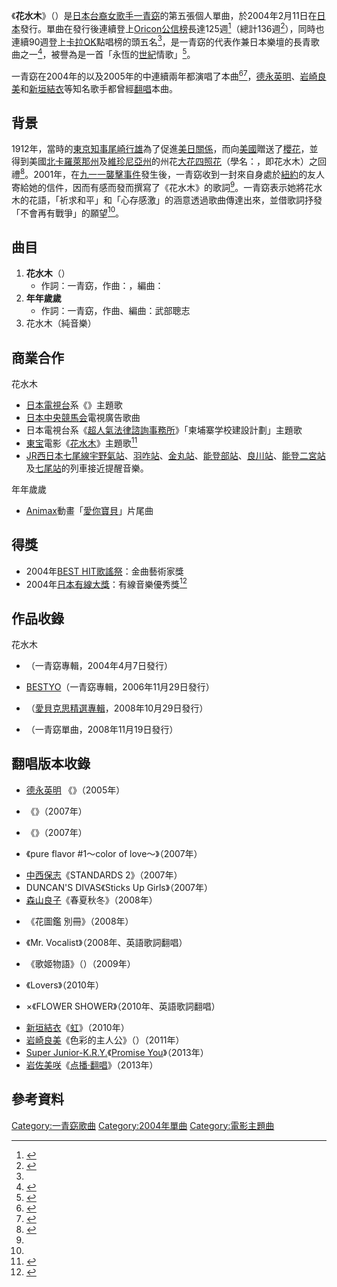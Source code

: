 {{noteTA
|G1=USState
}}
{{Infobox Single
| Name           = 花水木<br>（{{lang|ja|ハナミズキ}}）
| Artist         = [[一青窈|一青窈]]
| Album          = 
| Cover          = hanamizuki_hitotoyo.jpg
| Caption        = 
| A-side         = 花水木
| B-side         = 年年歲歲
| Released       = 2004年2月11日
| Format         = [[單曲|單曲]]
| Recorded       = 
| Genre          = [[J-POP|J-POP]]
| Length         = 15:13
| Label          = [[日本古倫美亞|NIPPON COLUMBIA]]
| Writer         = [[一青窈|一青窈]]（作詞）<br>{{link-ja|益子多四郎|マシコタツロウ}}（作曲 #1）<br>{{link-ja|武部聰志|武部聡志}}（作曲 #2）
| Producer       = 武部聰志
| Certification  = 
| Chart position = * [[Oricon公信榜|Oricon]]：
** 單曲週榜第4名
** 2004年3月單曲月榜第9名
** 2004年度單曲年榜第30名<ref>{{cite web|script-title=ja:シングル 年間ランキング-ORICON STYLE ランキング|url=http://www.oricon.co.jp/rank/js/y/|publisher=[[Oricon|Oricon]]|accessdate=2014-04-23|date=2004-12-31|archiveurl=https://web.archive.org/web/20051102053314/http://www.oricon.co.jp/rank/js/y/|archivedate=2005-11-02|deadurl=yes}}</ref><small>（253,087張）</small><ref>{{cite web|script-title=ja:オリコン 2004年TOP100|url=http://www.geocities.jp/ori93_05/2004.html|accessdate=2014-04-23|archive-url=https://web.archive.org/web/20130917113634/http://www.geocities.jp/ori93_05/2004.html|archive-date=2013-09-17|dead-url=yes}}</ref>
** 2005年度單曲年榜第80名<ref>{{cite web|script-title=ja:シングル 年間ランキング-ORICON STYLE ランキング|url=http://www.oricon.co.jp/rank/js/y/|publisher=Oricon|accessdate=2014-04-23|date=2005-12-31|archiveurl=https://web.archive.org/web/20051231051437/http://www.oricon.co.jp/rank/js/y/|archivedate=2005-12-31|deadurl=yes}}</ref><small>（124,010張）</small><ref>{{cite web|script-title=ja:2005年　シングル年間TOP100|url=http://www.geocities.jp/ori93_05/2005.html|accessdate=2014-04-23|archive-url=https://web.archive.org/web/20130925174107/http://www.geocities.jp/ori93_05/2005.html|archive-date=2013-09-25|dead-url=yes}}</ref>
| Last single = 《{{link-ja|江戶波卡／夢正酣|江戸ポルカ/夢なかば|江戶波卡／<br>夢正酣}}》<br/>（2003年）
| This single =  《'''花水木'''》<br/>（2004年）
| Next single = 《{{link-ja|踩影子|影踏み}}》<br/>（2005年）
| Misc = 
}}

《'''花水木'''》（{{jp|j=ハナミズキ|rm=Hanamizuki|lead=yes}}）是[[在日臺灣人|日本台裔]][[女歌手|女歌手]][[一青窈|一青窈]]的第五張個人單曲，於2004年2月11日在[[日本|日本]]發行。單曲在發行後連續登上[[Oricon公信榜|Oricon公信榜]]長達125週<ref name="rkk">{{cite web|script-title=ja:音楽の逸品　２月１８日分|url=http://rkk.jp/tamago/archives/2011/02/post-18.html|publisher=[[熊本放送|熊本放送]]|accessdate=2014-04-23|archive-url=https://web.archive.org/web/20130919202101/http://rkk.jp/tamago/archives/2011/02/post-18.html|archive-date=2013-09-19|dead-url=yes}}</ref>（總計136週<ref>{{cite web|script-title=ja:「ハナミズキ」 一青窈│オリコン芸能人事典-ORICON STYLE|url=http://www.oricon.co.jp/prof/artist/293993/products/music/534350/1/|publisher=Oricon|accessdate=2014-04-23}}</ref>），同時也連續90週登上[[卡拉OK|卡拉OK]]點唱榜的頭五名<ref name="rkk"/>，是一青窈的代表作兼日本樂壇的長青歌曲之一<ref>{{cite web|title=一青窈10周年纪念演唱会|url=http://www.mask9.com/node/72865|publisher=好戏网|accessdate=2014-04-23|date=2012-12-08}}</ref>，被譽為是一首「永恆的[[世紀|世紀]]情歌」<ref name="msn">{{cite web|title=花水木：依然想著你 (Hanamizuki) - 本片介紹 - 電影 - MSN 娛樂|url=http://ent.msn.com.tw/movie/story.aspx?id=1654|publisher=MSN娛樂|accessdate=2014-04-23}}</ref>。

一青窈在2004年的{{link-ja|第55回NHK紅白歌合戰|第55回NHK紅白歌合戦}}以及2005年的{{link-ja|第56回NHK紅白歌合戰|第56回NHK紅白歌合戦}}中連續兩年都演唱了本曲<ref>{{cite web|script-title=ja:NHK紅白歌合戦ヒストリー 第55回NHK紅白歌合戦|url=http://www1.nhk.or.jp/kouhaku/history/history_55.html|publisher=[[NHK|NHK]]|accessdate=2014-04-23}}</ref><ref>{{cite web|script-title=ja:NHK紅白歌合戦ヒストリー 第56回NHK紅白歌合戦|url=http://www1.nhk.or.jp/kouhaku/history/history_56.html|publisher=[[NHK|NHK]]|accessdate=2014-04-23}}</ref>，[[德永英明|德永英明]]、[[岩崎良美|岩崎良美]]和[[新垣結衣|新垣結衣]]等知名歌手都曾經[[#翻唱版本收錄|翻唱]]本曲。

== 背景 ==
1912年，當時的[[東京|東京]][[東京都知事列表|知事]][[尾崎行雄|尾崎行雄]]為了促進[[美日關係|美日關係]]，而向[[美國|美國]]贈送了[[櫻花|櫻花]]，並得到美國[[北卡羅萊那州|北卡羅萊那州]]及[[維珍尼亞州|維珍尼亞州]]的州花[[大花四照花|大花四照花]]（學名：{{sname|''Cornus florida''}}，即花水木）之回禮<ref>{{cite web|title=電影：花水木】一青窈的話|url=http://ent.sina.com.tw/music/news/content/69210|publisher=新浪娛樂|accessdate=2014-04-23|date=2010-12-17|deadurl=yes|archiveurl=https://web.archive.org/web/20140424095808/http://ent.sina.com.tw/music/news/content/69210|archivedate=2014-04-24}}</ref>。2001年，在[[九一一襲擊事件|九一一襲擊事件]]發生後，一青窈收到一封來自身處於[[紐約|紐約]]的友人寄給她的信件，因而有感而發而撰寫了《花水木》的歌詞<ref name="rkk"/>。一青窈表示她將花水木的花語，「祈求和平」和「心存感激」的涵意透過歌曲傳達出來，並借歌詞抒發「不會再有戰爭」的願望<ref name="msn"/>。

== 曲目 ==
# '''花水木'''（{{lang|ja|ハナミズキ}}）
#*作詞：一青窈，作曲：{{link-ja|益子多四郎|マシコタツロウ}}，編曲：{{link-ja|武部聰志|武部聡志}}
# '''年年歲歲'''
#*作詞：一青窈，作曲、編曲：武部聰志
# 花水木（純音樂）

== 商業合作 ==
; 花水木
* [[日本電視台|日本電視台]]系《{{link-ja|火曜懸疑劇場|火曜サスペンス劇場}}》主題歌
* [[日本中央競馬会|日本中央競馬会]]電視廣告歌曲
* 日本電視台系《[[超人氣法律諮詢事務所|超人氣法律諮詢事務所]]》「柬埔寨学校建設計劃」主題歌
* [[東宝|東宝]]電影《[[花水木_(電影)|花水木]]》主題歌<ref>{{cite web|title=新垣结衣现身一青窈个唱 现场听《花水木》落泪|url=http://ent.qq.com/a/20100826/000411.htm|publisher=腾讯音乐|accessdate=2014-04-23|date=2010-08-26}}</ref>
* [[JR西日本|JR西日本]][[七尾線|七尾線]][[宇野氣站|宇野氣站]]、[[羽咋站|羽咋站]]、[[金丸站|金丸站]]、[[能登部站|能登部站]]、[[良川站|良川站]]、[[能登二宮站|能登二宮站]]及[[七尾站|七尾站]]的列車接近提醒音樂。
; 年年歲歲
* [[Animax|Animax]]動畫「[[愛你寶貝|愛你寶貝]]」片尾曲

== 得獎 ==
* 2004年[[BEST_HIT歌謠祭|BEST HIT歌謠祭]]：金曲藝術家獎
* 2004年[[日本有線大獎|日本有線大獎]]：有線音樂優秀獎<ref>{{cite web|script-title=ja:第37回日本有線大賞 HISTORY 日本有線大賞 - 有線ランキング|url=http://ranking.cansystem.info/grandprix/?md=h&ts=37|publisher=全國有線音樂放送協會|accessdate=2014-04-23}}</ref>

== 作品收錄 ==
; 花水木
* {{link-ja|一青想|一青想}}（一青窈專輯，2004年4月7日發行）
* [[BESTYO|BESTYO]]（一青窈專輯，2006年11月29日發行）
* {{link-ja|.LOVE|.LOVE}}（[[愛貝克思|愛貝克思]][[精選輯|精選專輯]]，2008年10月29日發行）
* {{link-ja|初次見面|はじめて}}（一青窈單曲，2008年11月19日發行）

== 翻唱版本收錄 ==
* [[德永英明|德永英明]] 《{{link-ja|男聲 (專輯)|VOCALIST|男聲}}》（2005年）
* {{link-ja|甲斐祥弘|甲斐よしひろ}}《{{link-ja|10 Stories (甲斐祥弘專輯)|10 Stories|10 Stories}}》（2007年）
* {{link-ja|Sotte Bosse|SOTTE BOSSE}}《{{link-ja|innocent view|innocent view}}》（2007年）
* {{link-ja|美吉田月|美吉田月}}《pure flavor #1～color of love～》（2007年）
* [[中西保志|中西保志]]《STANDARDS 2》（2007年）
* DUNCAN'S DIVAS《Sticks Up Girls》（2007年）
* [[森山良子|森山良子]]《春夏秋冬》（2008年）
* {{link-ja|Dew (樂隊)|Dew|Dew}}《花圖鑑 別冊》（2008年）
* {{link-ja|艾瑞克·馬汀|エリック・マーティン}}《Mr. Vocalist》（2008年、英語歌詞翻唱）
* {{link-ja|澤田知可子|沢田知可子}}《歌姬物語》（{{lang|ja|歌姫ものがたり}}）（2009年）
* {{link-ja|rice (樂隊)|rice (バンド)|rice}}《Lovers》（2010年）
* {{link-ja|cargo|cargo}}×{{link-ja|加賀美聖良|加賀美セイラ|seira}}《FLOWER SHOWER》（2010年、英語歌詞翻唱）
* [[新垣結衣|新垣結衣]]《[[虹_(新垣結衣專輯)|虹]]》（2010年）
* [[岩崎良美|岩崎良美]]《色彩的主人公》（{{lang|ja|色彩の主人公}}）（2011年）
* [[Super_Junior-K.R.Y.|Super Junior-K.R.Y.]]《[[Promise_You|Promise You]]》（2013年）
* [[岩佐美咲|岩佐美咲]]《[[点播·翻唱|点播·翻唱]]》（2013年）

== 參考資料 ==
{{reflist}}

{{一青窈}}

{{DEFAULTSORT:Hanamizuki}}
[[Category:一青窈歌曲|Category:一青窈歌曲]]
[[Category:2004年單曲|Category:2004年單曲]]
[[Category:電影主題曲|Category:電影主題曲]]